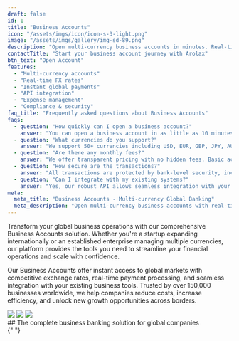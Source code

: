 ```yaml
---
draft: false
id: 1
title: "Business Accounts"
icon: "/assets/imgs/icon/icon-s-3-light.png"
image: "/assets/imgs/gallery/img-sd-89.png"
description: "Open multi-currency business accounts in minutes. Real-time FX rates, instant global payments, and seamless API integration."
contactTitle: "Start your business account journey with Arolax"
btn_text: "Open Account"
features:
  - "Multi-currency accounts"
  - "Real-time FX rates"
  - "Instant global payments"
  - "API integration"
  - "Expense management"
  - "Compliance & security"
faq_title: "Frequently asked questions about Business Accounts"
faqs:
  - question: "How quickly can I open a business account?"
    answer: "You can open a business account in as little as 10 minutes. Our streamlined onboarding process requires minimal documentation and provides instant access to your account dashboard."
  - question: "What currencies do you support?"
    answer: "We support 50+ currencies including USD, EUR, GBP, JPY, AUD, CAD, and many more. You can hold multiple currencies in a single account and convert between them at competitive rates."
  - question: "Are there any monthly fees?"
    answer: "We offer transparent pricing with no hidden fees. Basic accounts have no monthly fees, while premium accounts include additional features like dedicated account managers and priority support."
  - question: "How secure are the transactions?"
    answer: "All transactions are protected by bank-level security, including 256-bit encryption, multi-factor authentication, and real-time fraud monitoring. We're regulated and licensed in multiple jurisdictions."
  - question: "Can I integrate with my existing systems?"
    answer: "Yes, our robust API allows seamless integration with your accounting software, e-commerce platforms, and business tools. We also offer webhooks for real-time transaction notifications."
meta:
  meta_title: "Business Accounts - Multi-currency Global Banking"
  meta_description: "Open multi-currency business accounts with real-time FX rates, instant global payments, and seamless API integration. Trusted by 150,000+ businesses worldwide."
---
```


Transform your global business operations with our comprehensive Business Accounts solution. Whether you're a startup expanding internationally or an established enterprise managing multiple currencies, our platform provides the tools you need to streamline your financial operations and scale with confidence.

Our Business Accounts offer instant access to global markets with competitive exchange rates, real-time payment processing, and seamless integration with your existing business tools. Trusted by over 150,000 businesses worldwide, we help companies reduce costs, increase efficiency, and unlock new growth opportunities across borders.

<div className="border-0 lg:border-t-[1px] mt-[66px]">
  <div className="working-steps grid gap-y-[40px] gap-x-[30px] sm:grid-cols-2 lg:grid-cols-4 container2">
    <WorkStep
      title="Account Setup"
      description="Complete your business verification in minutes with our streamlined onboarding process. No complex paperwork required."
    />
    <WorkStep
      title="Multi-Currency Access"
      description="Instantly access 50+ currencies with competitive exchange rates. Hold multiple currencies in a single account."
    />
    <WorkStep
      title="Global Payments"
      description="Send and receive payments worldwide in real-time. Our network covers 190+ countries with instant settlement."
    />
    <WorkStep
      title="Integration & Automation"
      description="Connect seamlessly with your existing tools via API. Automate workflows and get real-time transaction notifications."
    />
  </div>
</div>
<div className="mt-[53px] grid gap-[10px] grid-cols-2 lg:gap-[30px] sm:grid-cols-3 container2">
  <img src="/assets/imgs/gallery/img-s-89.jpg" />
  <img src="/assets/imgs/gallery/img-s-90.jpg" />
  <img src="/assets/imgs/gallery/img-s-91.jpg" />
</div>

<div className="features-area container2 section-spacing-top">
  ## The complete business banking solution for global companies
  <FeatureContent
    img="/assets/imgs/gallery/img-s-92.jpg"
    description1="Open your business account in minutes, not days. Our streamlined verification process requires minimal documentation and provides instant access to your dashboard. From startups to enterprises, we've helped over 150,000 businesses scale globally with confidence."
    description2="Manage all your global finances from one platform. Send payments to 190+ countries, hold multiple currencies, and get real-time exchange rates. Our robust API integrates seamlessly with your existing accounting software, e-commerce platforms, and business tools."
  />
</div>{" "}
